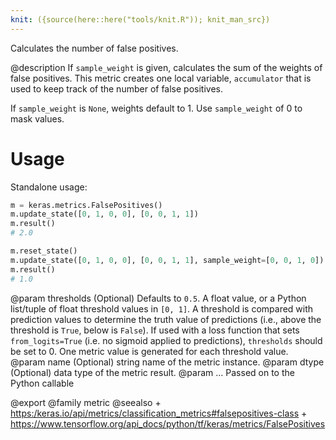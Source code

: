 ```yaml
---
knit: ({source(here::here("tools/knit.R")); knit_man_src})
---
```

Calculates the number of false positives.

@description
If `sample_weight` is given, calculates the sum of the weights of
false positives. This metric creates one local variable, `accumulator`
that is used to keep track of the number of false positives.

If `sample_weight` is `None`, weights default to 1.
Use `sample_weight` of 0 to mask values.

# Usage
Standalone usage:

```python
m = keras.metrics.FalsePositives()
m.update_state([0, 1, 0, 0], [0, 0, 1, 1])
m.result()
# 2.0
```

```python
m.reset_state()
m.update_state([0, 1, 0, 0], [0, 0, 1, 1], sample_weight=[0, 0, 1, 0])
m.result()
# 1.0
```

@param thresholds (Optional) Defaults to `0.5`. A float value, or a Python
    list/tuple of float threshold values in `[0, 1]`. A threshold is
    compared with prediction values to determine the truth value of
    predictions (i.e., above the threshold is `True`, below is `False`).
    If used with a loss function that sets `from_logits=True` (i.e. no
    sigmoid applied to predictions), `thresholds` should be set to 0.
    One metric value is generated for each threshold value.
@param name (Optional) string name of the metric instance.
@param dtype (Optional) data type of the metric result.
@param ... Passed on to the Python callable

@export
@family metric
@seealso
+ <https:/keras.io/api/metrics/classification_metrics#falsepositives-class>
+ <https://www.tensorflow.org/api_docs/python/tf/keras/metrics/FalsePositives>
